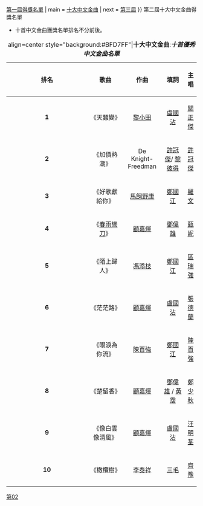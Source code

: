 {{Infobox award
| name     = 第二屆十大中文金曲頒獎音樂會
| image    = 
| caption  = 
| date     = {{Start date|1980|2|9}}
| location = {{flag|BHKG}}[[九龍塘|九龍塘]][[香港浸會學院|香港浸會學院]][[大學會堂|大專會堂]]
| host     = [[伍家廉|伍家廉]]、[[鄧藹霖|鄧藹霖]]
| network  = 
| ratings  = 
| previous = [[1978年十大中文金曲頒獎禮|第一屆頒獎典禮]]{{.w}}[[第一屆十大中文金曲得獎名單|第一屆得獎名單]]
| main     = [[十大中文金曲頒獎音樂會|十大中文金曲]]
| next     = [[第三屆十大中文金曲得獎名單|第三屆]]
}}
第二屆十大中文金曲得獎名單

* 十首中文金曲獲獎名單排名不分前後。

{| class="wikitable" width=95% align=center  
|+ align=center style="background:#BFD7FF"|'''十大中文金曲''':'''''十首優秀中文金曲名單'''''
!colspan=1 width=5%| '''排名'''
!colspan=1 width=20%| '''歌曲'''
!colspan=1 width=20%| '''作曲'''
!colspan=1 width=25%| '''填詞'''
!colspan=1 width=25%| '''主唱'''
|-
|align=center| '''1'''
|align=center| 《天蠶變》
|align=center| [[黎小田|黎小田]]
|align=center| [[盧國沾|盧國沾]] 
|align=center| [[關正傑|關正傑]]
|-
|align=center| '''2'''
|align=center| 《加價熱潮》 
|align=center| De Knight-Freedman
|align=center| [[許冠傑|許冠傑]]/ [[黎彼得|黎彼得]]
|align=center| [[許冠傑|許冠傑]] 
|-
|align=center| '''3'''
|align=center| 《好歌獻給你》 
|align=center| [[馬飼野康|馬飼野康]]
|align=center| [[鄭國江|鄭國江]]
|align=center| [[羅文|羅文]]
|-
|align=center| '''4'''
|align=center| 《[[春雨彎刀|春雨彎刀]]》
|align=center| [[顧嘉煇|顧嘉煇]] 
|align=center| [[鄧偉雄|鄧偉雄]]
|align=center| [[甄妮|甄妮]] 
|-
|align=center| '''5'''
|align=center| 《陌上歸人》
|align=center| [[馮添枝|馮添枝]] 
|align=center| [[鄭國江|鄭國江]]
|align=center| [[區瑞強|區瑞強]] 
|-
|align=center| '''6'''
|align=center| 《茫茫路》
|align=center| [[顧嘉煇|顧嘉煇]] 
|align=center| [[盧國沾|盧國沾]]
|align=center| [[張德蘭|張德蘭]] 
|-
|align=center| '''7'''
|align=center| 《眼淚為你流》
|align=center| [[陳百強|陳百強]] 
|align=center| [[鄭國江|鄭國江]]
|align=center| [[陳百強|陳百強]] 
|-
|align=center| '''8'''
|align=center| 《楚留香》
|align=center| [[顧嘉煇|顧嘉煇]] 
|align=center| [[鄧偉雄|鄧偉雄]] / [[黃霑|黃霑]]
|align=center| [[鄭少秋|鄭少秋]] 
|-
|align=center| '''9'''
|align=center| 《像白雲像清風》
|align=center| [[顧嘉煇|顧嘉煇]]
|align=center| [[盧國沾|盧國沾]]
|align=center| [[汪明荃|汪明荃]] 
|-
|align=center| '''10'''
|align=center| 《橄欖樹》
|align=center| [[李泰祥|李泰祥]] 
|align=center| [[三毛_(作家)|三毛]]
|align=center| [[齊豫|齊豫]] 
|}

{{十大中文金曲頒獎音樂會}}
{{十大中文金曲得獎名單}}
{{香港音乐颁奖典礼}}

[[Category:十大中文金曲|第02]]